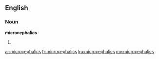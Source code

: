 ==English==

===Noun===
'''microcephalics'''

# {{plural of|[[microcephalic]]}}

[[ar:microcephalics]]
[[fr:microcephalics]]
[[ku:microcephalics]]
[[my:microcephalics]]